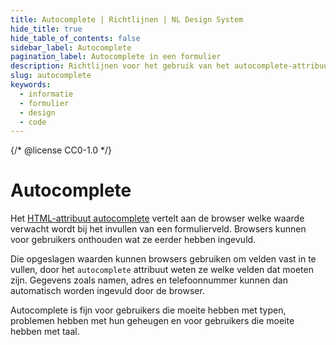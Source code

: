 ```yaml
---
title: Autocomplete | Richtlijnen | NL Design System
hide_title: true
hide_table_of_contents: false
sidebar_label: Autocomplete
pagination_label: Autocomplete in een formulier
description: Richtlijnen voor het gebruik van het autocomplete-attribuut.
slug: autocomplete
keywords:
  - informatie
  - formulier
  - design
  - code
---
```


{/* @license CC0-1.0 */}


# Autocomplete

Het [HTML-attribuut autocomplete](https://developer.mozilla.org/en-US/docs/Web/HTML/Attributes/autocomplete) vertelt aan de browser welke waarde verwacht wordt bij het invullen van een formulierveld. Browsers kunnen voor gebruikers onthouden wat ze eerder hebben ingevuld.

Die opgeslagen waarden kunnen browsers gebruiken om velden vast in te vullen, door het `autocomplete` attribuut weten ze welke velden dat moeten zijn. Gegevens zoals namen, adres en telefoonnummer kunnen dan automatisch worden ingevuld door de browser.

Autocomplete is fijn voor gebruikers die moeite hebben met typen, problemen hebben met hun geheugen en voor gebruikers die moeite hebben met taal.

<AutocompleteValue />
<AutocompleteValueCode />

<FormFooterInfo />
